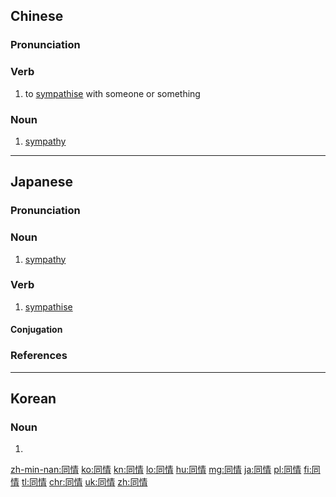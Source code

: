 ==Chinese==
{{zh-forms}}

===Pronunciation===
{{zh-pron
|m=tóngqíng
|c=tung4 cing4
|h=pfs=thùng-chhìn
|mn=tông-chêng
|ma=Zh-tóngqíng.ogg
|cat=v,n
}}

===Verb===
{{zh-verb}}

# to [[sympathise]] with someone or something
#: {{zh-x|同情 弱者|to '''have sympathy for''' the weak}}

===Noun===
{{zh-noun}}

# [[sympathy]]

----

==Japanese==
{{ja-kanjitab|どう|じょう|yomi=o}}

===Pronunciation===
{{ja-pron|yomi=o|どうじょう|acc=0|acc_ref=DJR}}

===Noun===
{{ja-noun|どうじょう|hhira=どうじやう}}

# [[sympathy]]

===Verb===
{{ja-verb-suru|tr=intrans|どうじょう|hhira=どうじやう}}

# [[sympathise]]

====Conjugation====
{{ja-suru|どうじょう}}

===References===
<references/>
----
==Korean==
{{ko-hanjatab}}

===Noun===
{{ko-noun|hj|hangeul=동정}}

# {{hanja form of|동정|[[sympathy]]}}

[[zh-min-nan:同情]]
[[ko:同情]]
[[kn:同情]]
[[lo:同情]]
[[hu:同情]]
[[mg:同情]]
[[ja:同情]]
[[pl:同情]]
[[fi:同情]]
[[tl:同情]]
[[chr:同情]]
[[uk:同情]]
[[zh:同情]]